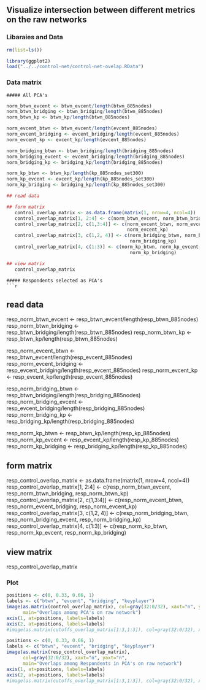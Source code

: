 ## Visualize intersection between different metrics on the raw networks

### Libaraies and Data
```r

rm(list=ls())

library(ggplot2)
load("../../control-net/control-net-ovelap.RData")
```

### Data matrix
    ##### All PCA's
```r
norm_btwn_evcent <- btwn_evcent/length(btwn_885nodes)
norm_btwn_bridging <- btwn_bridging/length(btwn_885nodes)
norm_btwn_kp <- btwn_kp/length(btwn_885nodes)

norm_evcent_btwn <- btwn_evcent/length(evcent_885nodes)
norm_evcent_bridging <- evcent_bridging/length(evcent_885nodes)
norm_evcent_kp <- evcent_kp/length(evcent_885nodes)

norm_bridging_btwn <- btwn_bridging/length(bridging_885nodes)
norm_bridging_evcent <- evcent_bridging/length(bridging_885nodes)
norm_bridging_kp <- bridging_kp/length(bridging_885nodes)

norm_kp_btwn <- btwn_kp/length(kp_885nodes_set300)
norm_kp_evcent <- evcent_kp/length(kp_885nodes_set300)
norm_kp_bridging <- bridging_kp/length(kp_885nodes_set300)
```

```r
## read data

## form matrix
   control_overlap_matrix <- as.data.frame(matrix(1, nrow=4, ncol=4))
   control_overlap_matrix[1, 2:4] <- c(norm_btwn_evcent, norm_btwn_bridging, norm_btwn_kp)
   control_overlap_matrix[2, c(1,3:4)] <- c(norm_evcent_btwn, norm_evcent_bridging, 
                                            norm_evcent_kp)
   control_overlap_matrix[3, c(1,2, 4)] <- c(norm_bridging_btwn, norm_bridging_evcent,
                                             norm_bridging_kp)
   control_overlap_matrix[4, c(1:3)] <- c(norm_kp_btwn, norm_kp_evcent,
                                             norm_kp_bridging)

## view matrix
   control_overlap_matrix
```

    ##### Respondents selected as PCA's
    ```r
## read data
resp_norm_btwn_evcent <- resp_btwn_evcent/length(resp_btwn_885nodes)
resp_norm_btwn_bridging <- resp_btwn_bridging/length(resp_btwn_885nodes)
resp_norm_btwn_kp <- resp_btwn_kp/length(resp_btwn_885nodes)

resp_norm_evcent_btwn <- resp_btwn_evcent/length(resp_evcent_885nodes)
resp_norm_evcent_bridging <- resp_evcent_bridging/length(resp_evcent_885nodes)
resp_norm_evcent_kp <- resp_evcent_kp/length(resp_evcent_885nodes)

resp_norm_bridging_btwn <- resp_btwn_bridging/length(resp_bridging_885nodes)
resp_norm_bridging_evcent <- resp_evcent_bridging/length(resp_bridging_885nodes)
resp_norm_bridging_kp <- resp_bridging_kp/length(resp_bridging_885nodes)

resp_norm_kp_btwn <- resp_btwn_kp/length(resp_kp_885nodes)
resp_norm_kp_evcent <- resp_evcent_kp/length(resp_kp_885nodes)
resp_norm_kp_bridging <- resp_bridging_kp/length(resp_kp_885nodes)


## form matrix
   resp_control_overlap_matrix <- as.data.frame(matrix(1, nrow=4, ncol=4))
   resp_control_overlap_matrix[1, 2:4] <- c(resp_norm_btwn_evcent, resp_norm_btwn_bridging, resp_norm_btwn_kp)
   resp_control_overlap_matrix[2, c(1,3:4)] <- c(resp_norm_evcent_btwn, resp_norm_evcent_bridging, 
                                            resp_norm_evcent_kp)
   resp_control_overlap_matrix[3, c(1,2, 4)] <- c(resp_norm_bridging_btwn, resp_norm_bridging_evcent,
                                             resp_norm_bridging_kp)
   resp_control_overlap_matrix[4, c(1:3)] <- c(resp_norm_kp_btwn, resp_norm_kp_evcent,
                                             resp_norm_kp_bridging)

## view matrix
   resp_control_overlap_matrix
    
### Plot
```r
positions <- c(0, 0.33, 0.66, 1)
labels <- c("btwn", "evcent", "bridging", "keyplayer")
image(as.matrix(control_overlap_matrix), col=gray(32:0/32), xaxt="n", yaxt="n", 
      main="Overlaps among PCA's on raw network")
axis(1, at=positions, labels=labels)
axis(2, at=positions, labels=labels)
#image(as.matrix(cutoffs_overlap_matrix[1:3,1:3]), col=gray(32:0/32), xaxt="n", yaxt="n")
```

```r
positions <- c(0, 0.33, 0.66, 1)
labels <- c("btwn", "evcent", "bridging", "keyplayer")
image(as.matrix(resp_control_overlap_matrix), 
      col=gray(32:0/32), xaxt="n", yaxt="n", 
      main="Overlaps among Respondents in PCA's on raw network")
axis(1, at=positions, labels=labels)
axis(2, at=positions, labels=labels)
#image(as.matrix(cutoffs_overlap_matrix[1:3,1:3]), col=gray(32:0/32), xaxt="n", yaxt="n")
```